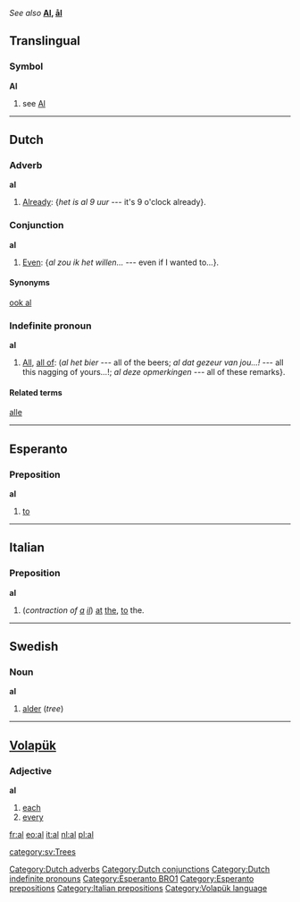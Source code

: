 ''See also'' '''[[Al]], [[ål]]'''

==Translingual==
===Symbol===
'''Al'''
# see [[Al]]

----



==Dutch==
===Adverb===
'''al'''
#[[already|Already]]: {''het is al 9 uur'' --- it's 9 o'clock already}.

===Conjunction===
'''al'''
#[[even|Even]]: {''al zou ik het willen...'' --- even if I wanted to...}.

====Synonyms====
[[ook al]]

===Indefinite pronoun===
'''al'''
#[[all|All]], [[all of]]: (''al het bier'' --- all of the beers; ''al dat gezeur van jou...!'' --- all this nagging of yours...!; ''al deze opmerkingen'' --- all of these remarks}.

====Related terms====
[[alle]]

[[Category:Dutch adverbs]]
[[Category:Dutch conjunctions]]
[[Category:Dutch indefinite pronouns]]

----

==Esperanto==
===Preposition===
'''al'''

#[[to]]
[[Category:Esperanto BRO1]]
----

==Italian==
===Preposition===
'''al'''

# (''contraction of [[a#Italian|a]] [[il#Italian|il]]'') [[at]] [[the]], [[to]] the.

----
==Swedish==
{{sv-noun|gender=Common|al|alen|alar|alarna|als|alens|alars|alarnas}}
===Noun===
'''al'''

#[[alder]] (''tree'')


----
==[[Volapük]]==
===Adjective===
'''al'''

#[[each]]
#[[every]]

[[fr:al]]
[[eo:al]]
[[it:al]]
[[nl:al]]
[[pl:al]]

[[Category:Esperanto prepositions]]
[[Category:Italian prepositions]]
[[category:sv:Trees]]
[[Category:Volapük language]]